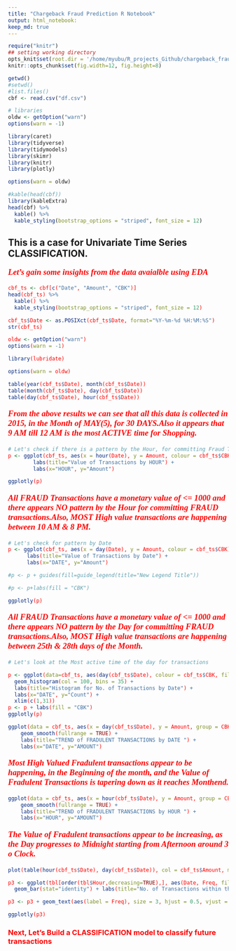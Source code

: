```yaml
---
title: "Chargeback Fraud Prediction R Notebook"
output: html_notebook:
keep_md: true
---
```


```r
require("knitr")
## setting working directory
opts_knit$set(root.dir = '/home/myubu/R_projects_Github/chargeback_fraud_prediction')
knitr::opts_chunk$set(fig.width=12, fig.height=8)  
```

```r
getwd()
#setwd()
#list.files()
cbf <- read.csv("df.csv")
```
```r
# libraries
oldw <- getOption("warn")
options(warn = -1)

library(caret)
library(tidyverse)
library(tidymodels)
library(skimr)
library(knitr)
library(plotly)

options(warn = oldw)
```

```r
#kable(head(cbf))
library(kableExtra)
head(cbf) %>%
  kable() %>%
  kable_styling(bootstrap_options = "striped", font_size = 12)
```
## This is a case for Univariate Time Series CLASSIFICATION.

<span style="color:red"><p style="font-family: times, serif; font-size:14pt; font-style:italic">**Let's gain some insights from the data avaialble using EDA** </p></span>
 
```r
cbf_ts <- cbf[c("Date", "Amount", "CBK")]
head(cbf_ts) %>%
  kable() %>%
  kable_styling(bootstrap_options = "striped", font_size = 12)
```
 ```r
cbf_ts$Date <- as.POSIXct(cbf_ts$Date, format="%Y-%m-%d %H:%M:%S")
str(cbf_ts)
```

```r
oldw <- getOption("warn")
options(warn = -1)

library(lubridate)

options(warn = oldw)

table(year(cbf_ts$Date), month(cbf_ts$Date))
table(month(cbf_ts$Date), day(cbf_ts$Date))
table(day(cbf_ts$Date), hour(cbf_ts$Date))
```

<span style="color:red"><p style="font-family: times, serif; font-size:14pt; font-style:italic">**From the above results we can see that all this data is collected in 2015, in the Month of MAY(5), for 30 DAYS.Also it appears that 9 AM till 12 AM is the most ACTIVE time for Shopping.**</p></span>

```r
# Let's check if there is a pattern by the Hour, for committing Fraud Transactions
p <- ggplot(cbf_ts, aes(x = hour(Date), y = Amount, colour = cbf_ts$CBK)) + geom_point() +
        labs(title="Value of Transactions by HOUR") +
        labs(x="HOUR", y="Amount") 

ggplotly(p)
```

<span style="color:red"><p style="font-family: times, serif; font-size:14pt; font-style:italic">**All FRAUD Transactions have a monetary value of <= 1000 and there appears NO pattern by the Hour for committing FRAUD transactions.Also, MOST High value transactions are happening between 10 AM & 8 PM.**</p></span>

```r
# Let's check for pattern by Date
p <- ggplot(cbf_ts, aes(x = day(Date), y = Amount, colour = cbf_ts$CBK)) + geom_point() + 
      labs(title="Value of Transactions by Date") +
      labs(x="DATE", y="Amount") 

#p <- p + guides(fill=guide_legend(title="New Legend Title"))

#p <- p+labs(fill = "CBK")

ggplotly(p)
```


<span style="color:red"><p style="font-family: times, serif; font-size:14pt; font-style:italic">**All FRAUD Transactions have a monetary value of <= 1000 and there appears NO pattern by the Day for committing FRAUD transactions.Also, MOST High value transactions are happening between 25th & 28th days of the Month.**</p></span>


```r
# Let's look at the Most active time of the day for transactions

p <- ggplot(data=cbf_ts, aes(day(cbf_ts$Date), colour = cbf_ts$CBK, fill = cbf_ts$CBK)) + 
  geom_histogram(col = 100, bins = 35) +
  labs(title="Histogram for No. of Transactions by Date") +
  labs(x="DATE", y="Count") + 
  xlim(c(1,31))
p <- p + labs(fill = "CBK") 
ggplotly(p)
```

```r
ggplot(data = cbf_ts, aes(x = day(cbf_ts$Date), y = Amount, group = CBK, colour = CBK)) +
    geom_smooth(fullrange = TRUE) +
    labs(title="TREND of FRADULENT TRANSACTIONS by DATE ") +
    labs(x="DATE", y="AMOUNT")
```

<span style="color:red"><p style="font-family: times, serif; font-size:14pt; font-style:italic">**Most High Valued Fradulent transactions appear to be happening, in the Beginning of the month, and the Value of Fradulent Transactions is tapering down as it reaches Monthend. **</p></span>

```r
ggplot(data = cbf_ts, aes(x = hour(cbf_ts$Date), y = Amount, group = CBK, colour = CBK)) +
    geom_smooth(fullrange = TRUE) +
    labs(title="TREND of FRADULENT TRANSACTIONS by HOUR ") +
    labs(x="HOUR", y="AMOUNT")
```


<span style="color:red"><p style="font-family: times, serif; font-size:14pt; font-style:italic; colour: red"> **The Value of Fradulent transactions appear to be increasing, as the Day progresses to Midnight starting from Afternoon around 3 o Clock.** </p></span>

```r
plot(table(hour(cbf_ts$Date), day(cbf_ts$Date)), col = cbf_ts$Amount, main = "Transaction by Hour & Date")

```





```r
p3 <- ggplot(tbl[order(tbl$Hour,decreasing=TRUE),], aes(Date, Freq, fill = Hour))+
  geom_bar(stat="identity") + labs(title="No. of Transactions within the Hour by DAY")

p3 <- p3 + geom_text(aes(label = Freq), size = 3, hjust = 0.5, vjust = 3, position = "stack") 

ggplotly(p3)

```

### Next, Let's Build a CLASSIFICATION model to classify future transactions